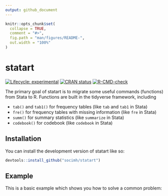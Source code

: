 ```yaml
---
output: github_document
---
```


<!-- README.md is generated from README.Rmd. Please edit that file -->

```r
knitr::opts_chunk$set(
  collapse = TRUE,
  comment = "#>",
  fig.path = "man/figures/README-",
  out.width = "100%"
)
```

# statart

<!-- badges: start -->

[![Lifecycle: experimental](https://img.shields.io/badge/lifecycle-experimental-orange.svg)](https://lifecycle.r-lib.org/articles/stages.html#experimental) [![CRAN status](https://www.r-pkg.org/badges/version/statart)](https://CRAN.R-project.org/package=statart)
[![R-CMD-check](https://github.com/socimh/statart/actions/workflows/R-CMD-check.yaml/badge.svg)](https://github.com/socimh/statart/actions/workflows/R-CMD-check.yaml)
<!-- badges: end -->

The primary goal of statart is to migrate some useful commands (functions) from Stata to R. Functions are built in the tidyverse framework, including

-   `tab()` and `tab1()` for frequency tables (like `tab` and `tab1` in Stata)
-   `fre()` for frequency tables with missing information (like `fre` in Stata)
-   `summ()` for summary statistics (like `summarize` in Stata)
-   `codebook()` for codebook (like `codebook` in Stata)

## Installation

You can install the development version of statart like so:

``` r
devtools::install_github("socimh/statart")
```

## Example

This is a basic example which shows you how to solve a common problem:
